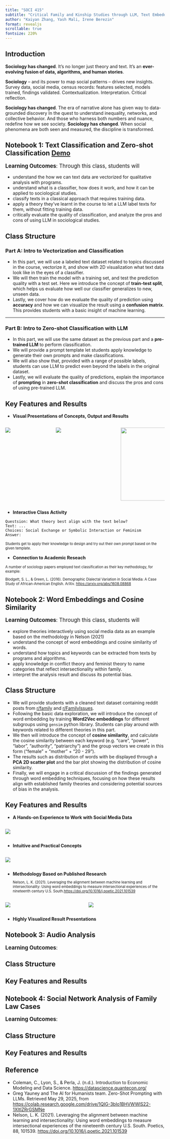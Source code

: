 ```yaml
---
title: "SOCI 415"
subtitle: "Critical Family and Kinship Studies through LLM, Text Embedding and Social Network Analysis"
author: "Kaiyan Zhang, Yash Mali, Irene Berezin"
format: revealjs
scrollable: true
fontsize: 220%
---
```

## Introduction

**Sociology has changed**. It’s no longer just theory and text. It’s an **ever-evolving fusion of data, algorithms, and human stories**. 

**Sociology** -- and its power to map social patterns -- drives new insights. Survey data, social media, census records: features selected, models trained, findings validated. Contextualization. Interpretation. Critical reflection. 

**Sociology has changed**. The era of narrative alone has given way to data-grounded discovery In the quest to understand inequality, networks, and collective behavior. And those who harness both numbers and nuance, redefine how we see society. **Sociology has changed**. When social phenomena are both seen and measured, the discipline is transformed.



## Notebook 1: Text Classification and Zero-shot Classification [Demo](https://colab.research.google.com/github/NathanPalaiologos/TLEF-SOCI-415/blob/main/demo/SOCI415.ipynb)

<div style="font-size: 120%;">
**Learning Outcomes**: Through this class, students will
</div>

- understand the how we can text data are vectorized for qualitative analysis with programs.
- understand what is a classifier, how does it work, and how it can be applied to sociological studies.
- classify texts in a classical approach that requires training data.
- apply a theory they've learnt in the course to let a LLM label texts for them, without fitting training data.
- critically evaluate the quality of classification, and analyze the pros and cons of using LLM in sociological studies.

## Class Structure

### Part A: Intro to Vectorization and Classification

- In this part, we will use a labeled text dataset related to topics discussed in the course, vectorize it, and show with 2D visualization what text data look like in the eyes of a classifier.
- We will then train the model with a training set, and test the prediction quality with a test set. Here we introduce the concept of **train-test split**, which helps us evaluate how well our classifier generalizes to new, unseen data.
- Lastly, we cover how do we evaluate the quality of prediction using **accuracy** and how we can visualize the result using a **confusion matrix**. This provides students with a basic insight of machine learning.

---

### Part B: Intro to Zero-shot Classification with LLM

- In this part, we will use the same dataset as the previous part and a **pre-trained LLM** to perform classification. 
- We will provide a prompt template let students apply knowledge to generate their own prompts and make classifications.
- We will also show that, provided with a range of possible labels, students can use LLM to predict even beyond the labels in the original dataset.
- Lastly, we will evaluate the quality of predictions, explain the importance of **prompting** in **zero-shot classification** and discuss the pros and cons of using pre-trained LLM.

## Key Features and Results
<!---
For this part we may want to include images from our demo notebook and the results from the AI for humanists' notebooks
--->
- **Visual Presentations of Concepts, Output and Results**      

:::{.columns}
::: {.column width="30%"}
![](image/pca_example.png)
:::

::: {.column width="40%"}
![](image/classification_visualization_example.png)
:::

::: {.column width="30%"}
![](image/cm_example.png){.absolute height="230"}
:::

:::

- **Interactive Class Activity**

```
Questsion: What theory best align with the text below? 
Text: ...
Choices: Social Exchange or Symbolic Interaction or Feminism
Answer: 
```
<div style="font-size: 80%;">
Students get to apply their knowledge to design and try out their own prompt based on the given template.
</div>

- **Connection to Academic Reseach**

<div style="font-size: 80%;">
A number of sociology papers employed text classification as their key methodology, for example:

Blodgett, S. L., & Green, L. (2016). Demographic Dialectal Variation in Social Media: A Case Study of African-American English. ArXiv. <https://arxiv.org/abs/1608.08868>
</div>


## Notebook 2: Word Embeddings and Cosine Similarity

<div style="font-size: 120%;">
**Learning Outcomes**: Through this class, students will
</div>

- explore theories interactively using social media data as an example based on the methodology in Nelson (2021)
- understand the concept of word embeddings and cosine similarity of words.
- understand how topics and keywords can be extracted from texts by programs and algorithms.
- apply knowledge in conflict theory and feminist theory to name categories that reflect intersectionality within family.
- interpret the analysis result and discuss its potential bias.

## Class Structure

- We will provide students with a cleaned text dataset containing reddit posts from [r/family](https://www.reddit.com/r/family/) and [r/FamilyIssues](https://www.reddit.com/r/FamilyIssues/). 
- Following the basic data exploration, we will introduce the concept of word embedding by training **Word2Vec embeddings** for different subgroups using `gensim` python library. Students can play around with keywords related to different theories in this part.
- We then will introduce the concept of **cosine similarity**, and calculate the cosine similarity between each keyword (e.g. "care", "power", "labor", "authority", "patriarchy") and the group vectors we create in this form ("female" + "mother" + "20 - 29"). 
- The results such as distribution of words with be displayed through a **PCA 2D scatter plot** and the bar plot showing the distribution of cosine similarity.
- Finally, we will engage in a critical discussion of the findings generated through word embedding techniques, focusing on how these results align with established family theories and considering potential sources of bias in the analysis.

## Key Features and Results

- **A Hands-on Experience to Work with Social Media Data**

::: {.column width="75%"}
![](image/dataset_example.png)
:::

- **Intuitive and Practical Concepts**

::: {.column width="60%"}
![](image/cosine.similarity_example.png)
:::

- **Methodology Based on Published Research**
<div style="font-size: 80%;">
Nelson, L. K. (2021). Leveraging the alignment between machine learning and intersectionality: Using word embeddings to measure intersectional experiences of the nineteenth century U.S. South.<https://doi.org/10.1016/j.poetic.2021.101539> 
</div>

::: {.columns}

::: {.column width="50%"}
![](image/laura_cos_similarity_example.png)
:::

::: {.column width="50%"}
![](image/laura_intersectionality_example.png)
:::

:::

- **Highly Visualized Result Presentations**


## Notebook 3: Audio Analysis

<div style="font-size: 120%;">
**Learning Outcomes**: 
</div>

## Class Structure

## Key Features and Results


## Notebook 4: Social Network Analysis of Family Law Cases

<div style="font-size: 120%;">
**Learning Outcomes**: 
</div>

## Class Structure

## Key Features and Results

## Reference
- Coleman, C., Lyon, S., & Perla, J. (n.d.). Introduction to Economic Modeling and Data Science. <https://datascience.quantecon.org/>
- Greg Yauney and The AI for Humanists team. Zero-Shot Prompting with LLMs. Retrieved May 29, 2025, from <https://colab.research.google.com/drive/1QIG-3bIo1BHVWWlS22-1XItlZRrGSMNe>
- Nelson, L. K. (2021). Leveraging the alignment between machine learning and intersectionality: Using word embeddings to measure intersectional experiences of the nineteenth century U.S. South. Poetics, 88, 101539. <https://doi.org/10.1016/j.poetic.2021.101539> 